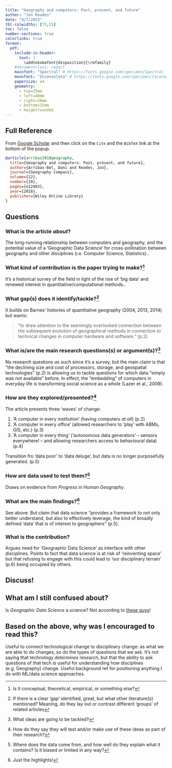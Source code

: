 ```yaml
---
title: "Geography and computers: Past, present, and future"
author: "Jon Reades"
date: "9/7/2023"
tbl-colwidths: [75,25]
toc: false
number-sections: true
colorlinks: true
format:
  pdf:
    include-in-header:
      text: |
        \addtokomafont{disposition}{\rmfamily}
    #documentclass: report
    mainfont: "Spectral" # https://fonts.google.com/specimen/Spectral
    monofont: "Inconsolata" # https://fonts.google.com/specimen/Inconsolata
    papersize: a4
    geometry:
      - top=25mm
      - left=40mm
      - right=30mm
      - bottom=25mm
      - heightrounded
---
```


## Full Reference

From [Google Scholar](https://scholar.google.co.uk/scholar?hl=en&as_sdt=0%2C5&q=author%3AReades+author%3AArribas-Bel&btnG=#d=gs_cit&t=1664394828897&u=%2Fscholar%3Fq%3Dinfo%3AytpZ4MtjAz0J%3Ascholar.google.com%2F%26output%3Dcite%26scirp%3D0%26hl%3Den) and then click on the `Cite` and the `BibTeX` link at the bottom of the popup.

```bibtex
@article{arribas2018geography,
  title={Geography and computers: Past, present, and future},
  author={Arribas-Bel, Dani and Reades, Jon},
  journal={Geography Compass},
  volume={12},
  number={10},
  pages={e12403},
  year={2018},
  publisher={Wiley Online Library}
}
```

## Questions 

### What is the article *about*?

The long-running relationship between computers and geography, and the potential value of a 'Geographic Data Science' for cross-pollination between geography and other disciplines (i.e. Computer Science, Statistics).. 

### What kind of contribution is the paper trying to make?^[Is it conceptual, theoretical, empirical, or something else?]

It's a historical survey of the field in light of the rise of 'big data' and renewed interest in quantitative/computational methods..

### What gap(s) does it identify/tackle?^[If there is a clear 'gap' identified, great, but what other literature(s) mentioned? Meaning, do they lay out or contrast different 'groups' of related articles]

It builds on Barnes' histories of quantitative geography (2004, 2013, 2014) but wants:

> "to draw attention to the seemingly overlooked connection between the subsequent evolution of geographical methods in connection to technical changes in computer hardware and software." (p.2)

### What is/are the main research questions(s) or argument(s)?^[What ideas are going to be tackled?]

No research questions *as such* since it's a survey, but the main claim is that "the declining size and cost of processors, storage, and geospatial technologies" (p.2) is allowing us to tackle questions for which data "simply was not available" before. In effect, the "embedding" of computers in everyday life is transforming social science as a whole (Lazer et al., 2009).

### How are they explored/presented?^[How do they say they will test and/or make use of these ideas as part of their research?]

The article presents three 'waves' of change:

1. 'A computer in every institution' (having computers *at all*) (p.2)
2. 'A computer in every office' (allowed researchers to 'play' with ABMs, GIS, etc.) (p.3)
3. 'A computer in every thing' ('autonomous data generators' -- sensors everywhere! -- and allowing researchers access to behavioural data) (p.4)

Transition fro 'data poor' to 'data deluge', but data is no longer purposefully generated. (p.5)

### How are data used to test them?^[Where does the data come from, and how well do they explain what it contains? Is it biased or limited in any way?]

Draws on evidence from *Progress in Human Geography*.

### What are the main findings?^[Just the highlights!]

See above. But claim that data science "provides a framework to not only better understand, but also to effectively leverage, the kind of broadly defined 'data' that is of interest to geographers" (p.5).

### What is the contribution?

Argues need for 'Geographic Data Science' as interface with other disciplines. Points to fact that data science is at risk of 'reinventing space' but that refusing to engage with this could lead to 'our disciplinary terrain' (p.6) being occupied by others.

## Discuss!

## What am I still confused about?

Is *Geographic Data Science* a science? Not according to [these guys](https://compass.onlinelibrary.wiley.com/doi/full/10.1111/gec3.12537)!

## Based on the above, why was I encouraged to read this?

Useful to connect technological change to disciplinary change: as what we are able to do changes, so do the types of questions that we ask. It's not saying that technology *determines* research, but that the ability to ask questions of that tech is useful for understanding how disciplines (e.g. Geography) change. Useful background ref for positioning anything I do with ML/data science approaches. 

